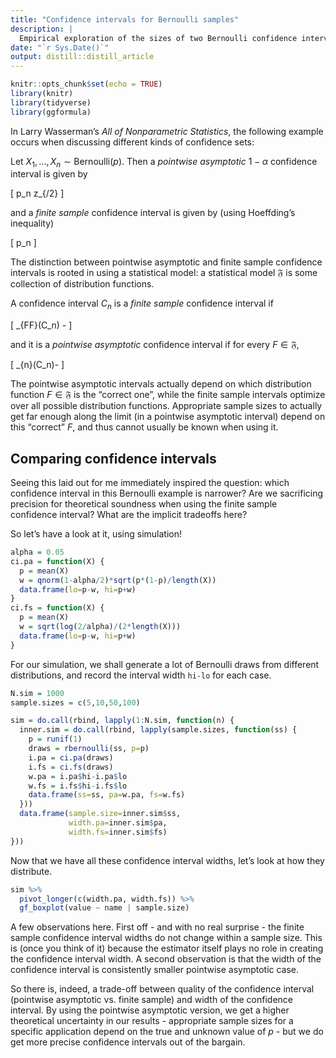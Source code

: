 ```yaml
---
title: "Confidence intervals for Bernoulli samples"
description: |
  Empirical exploration of the sizes of two Bernoulli confidence intervals.
date: "`r Sys.Date()`"
output: distill::distill_article
---
```


```r
knitr::opts_chunk$set(echo = TRUE)
library(knitr)
library(tidyverse)
library(ggformula)
```

In Larry Wasserman's *All of Nonparametric Statistics*, the following example occurs when discussing different kinds of confidence sets:

Let $X_1,\dots,X_n\sim\text{Bernoulli}(p)$. Then a *pointwise asymptotic* $1-\alpha$ confidence interval is given by

\[
\hat p_n \pm z_{\alpha/2}\sqrt{\frac{\hat p_n(1-\hat p_n)}{n}}
\]

and a *finite sample* confidence interval is given by (using Hoeffding's inequality)

\[
\hat p_n\pm\sqrt{\frac{1}{2n}\log\left(\frac{2}{\alpha}\right)}
\]

The distinction between pointwise asymptotic and finite sample confidence intervals is rooted in using a statistical model: a statistical model $\mathfrak F$ is some collection of distribution functions. 

A confidence interval $C_n$ is a *finite sample* confidence interval if

\[
\inf_{F\in\mathfrak F}\mathbb{P}(\theta\in C_n) \geq 1-\alpha
\]

and it is a *pointwise asymptotic* confidence interval if for every $F\in\mathfrak F$,

\[
\liminf_{n\to\infty}\mathbb{P}(\theta\in C_n)\geq 1-\alpha
\]

The pointwise asymptotic intervals actually depend on which distribution function $F\in\mathfrak F$ is the "correct one", while the finite sample intervals optimize over all possible distribution functions.
Appropriate sample sizes to actually get far enough along the limit (in a pointwise asymptotic interval) depend on this "correct" $F$, and thus cannot usually be known when using it.

## Comparing confidence intervals

Seeing this laid out for me immediately inspired the question: which confidence interval in this Bernoulli example is narrower?
Are we sacrificing precision for theoretical soundness when using the finite sample confidence interval?
What are the implicit tradeoffs here?

So let's have a look at it, using simulation!

```r
alpha = 0.05
ci.pa = function(X) {
  p = mean(X)
  w = qnorm(1-alpha/2)*sqrt(p*(1-p)/length(X))
  data.frame(lo=p-w, hi=p+w)
}
ci.fs = function(X) {
  p = mean(X)
  w = sqrt(log(2/alpha)/(2*length(X)))
  data.frame(lo=p-w, hi=p+w)
}
```

For our simulation, we shall generate a lot of Bernoulli draws from different distributions, and record the interval width `hi-lo` for each case.

```r
N.sim = 1000
sample.sizes = c(5,10,50,100)

sim = do.call(rbind, lapply(1:N.sim, function(n) {
  inner.sim = do.call(rbind, lapply(sample.sizes, function(ss) {
    p = runif(1)
    draws = rbernoulli(ss, p=p)
    i.pa = ci.pa(draws)
    i.fs = ci.fs(draws)
    w.pa = i.pa$hi-i.pa$lo
    w.fs = i.fs$hi-i.fs$lo
    data.frame(ss=ss, pa=w.pa, fs=w.fs)
  }))
  data.frame(sample.size=inner.sim$ss, 
             width.pa=inner.sim$pa,
             width.fs=inner.sim$fs)
}))
```

Now that we have all these confidence interval widths, let's look at how they distribute.

```r
sim %>%
  pivot_longer(c(width.pa, width.fs)) %>%
  gf_boxplot(value ~ name | sample.size) 
```

A few observations here. First off - and with no real surprise - the finite sample confidence interval widths do not change within a sample size.
This is (once you think of it) because the estimator itself plays no role in creating the confidence interval width.
A second observation is that the width of the confidence interval is consistently smaller pointwise asymptotic case.

So there is, indeed, a trade-off between quality of the confidence interval (pointwise asymptotic vs. finite sample) and width of the confidence interval.
By using the pointwise asymptotic version, we get a higher theoretical uncertainty in our results - appropriate sample sizes for a specific application depend on the true and unknown value of $p$ - but we do get more precise confidence intervals out of the bargain.

